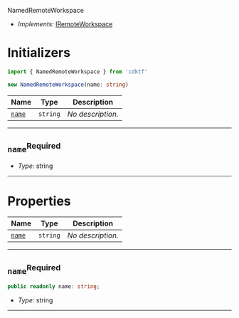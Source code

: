  NamedRemoteWorkspace <a name="NamedRemoteWorkspace" id="cdktf.NamedRemoteWorkspace"></a>

- *Implements:* <a href="#cdktf.IRemoteWorkspace">IRemoteWorkspace</a>

# Initializers <a name="Initializers" id="cdktf.NamedRemoteWorkspace.Initializer"></a>

```typescript
import { NamedRemoteWorkspace } from 'cdktf'

new NamedRemoteWorkspace(name: string)
```

| **Name** | **Type** | **Description** |
| --- | --- | --- |
| <code><a href="#cdktf.NamedRemoteWorkspace.Initializer.parameter.name">name</a></code> | <code>string</code> | *No description.* |

---

## `name`<sup>Required</sup> <a name="name" id="cdktf.NamedRemoteWorkspace.Initializer.parameter.name"></a>

- *Type:* string

---



# Properties <a name="Properties" id="Properties"></a>

| **Name** | **Type** | **Description** |
| --- | --- | --- |
| <code><a href="#cdktf.NamedRemoteWorkspace.property.name">name</a></code> | <code>string</code> | *No description.* |

---

## `name`<sup>Required</sup> <a name="name" id="cdktf.NamedRemoteWorkspace.property.name"></a>

```typescript
public readonly name: string;
```

- *Type:* string

---

